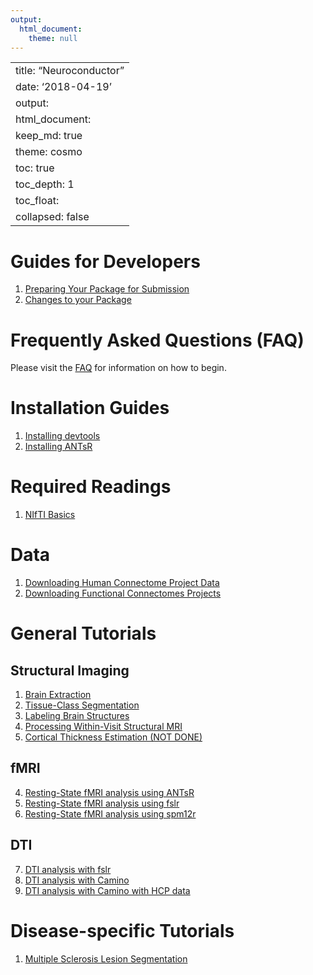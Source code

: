 ```yaml
---
output:
  html_document:
    theme: null
---
```

---
title: "Neuroconductor"
date: '2018-04-19'
output: 
  html_document:
    keep_md: true
    theme: cosmo
    toc: true
    toc_depth: 1
    toc_float:
      collapsed: false
---

# Guides for Developers {#devguides}

1. [Preparing Your Package for Submission](neuroc-help-getting-ready-for-submission)
2. [Changes to your Package](neuroc-help-continuous-integration)

# Frequently Asked Questions (FAQ)

Please visit the [FAQ](neuroc-help-faq) for information on how to begin.

# Installation Guides {#install}

1. [Installing devtools](neuroc-help-installing-devtools)
2. [Installing ANTsR](neuroc-help-installing-antsr)

# Required Readings {#req}

1. [NIfTI Basics](neuroc-help-nifti-basics)

# Data
1. [Downloading Human Connectome Project Data](neuroc-help-neurohcp)
1. [Downloading Functional Connectomes Projects](neuroc-help-fcp-indi)

# General Tutorials {#tutorials}

## Structural Imaging

1. [Brain Extraction](neuroc-help-brain-extraction)
2. [Tissue-Class Segmentation](neuroc-help-tissue-class-segmentation)
3. [Labeling Brain Structures](neuroc-help-label-image)
6. [Processing Within-Visit Structural MRI](neuroc-help-preprocess-mri-within)
9. [Cortical Thickness Estimation (NOT DONE)](neuroc-help-cortical-thickness)

## fMRI 

4. [Resting-State fMRI analysis using ANTsR](neuroc-help-fmri-analysis-antsr)
5. [Resting-State fMRI analysis using fslr](neuroc-help-fmri-analysis-fslr)
5. [Resting-State fMRI analysis using spm12r](neuroc-help-fmri-analysis-spm12r)

## DTI
7. [DTI analysis with fslr](neuroc-help-dti-analysis-fslr)
8. [DTI analysis with Camino](neuroc-help-dti-analysis-rcamino)
8. [DTI analysis with Camino with HCP data](neuroc-help-dti-analysis-rcamino-hcp)

# Disease-specific Tutorials

1. [Multiple Sclerosis Lesion Segmentation](neuroc-help-ms-lesion)


